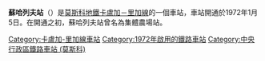 {{unreferenced|time=2018-02-25T01:04:11+00:00}}
{{Infobox station 
|name          = 蘇哈列夫
|native_name   = Сухаревская
|native_name_lang=ru
|type          = [[莫斯科地鐵|莫斯科地鐵]]車站
|image         = Sukharevskaya-mm.jpg
|image_size    = 
|image_caption = 
|address       = [[中央行政區_(莫斯科)|中央行政區]][[梅先涅区|梅先涅区]]或{{link-en|紅村區 (莫斯科)|Krasnoselsky District, Moscow|紅村區}}
|borough       = [[莫斯科|莫斯科]]
|country       = [[俄羅斯|俄羅斯]]
|coordinates   = {{coord|55.7733|37.6319|display=inline,title}}
|line          = {{MOSMETRO-bull|6|text=1}}
|other         ='''[[巴士|巴士]]'''：м2、м9、с633、Б、н9
|structure     = 
|platform      = 1個[[島式月台|島式月台]]
|depth         = {{convert|43|m}}
|levels        = 1層
|tracks        = 2條
|parking       = 無
|opened        = {{start date and age|df=yes|1972|01|05}}
|closed        = 
|rebuilt       = 
|ADA           = 
|code          = 094
|owned         = 莫斯科地鐵
|zone          = 
|former        = 集體農場（1972－1990）
|passengers    = 15,293,500
|pass_year     = 2002年
|pass_percent  = 
|pass_system   = 
|mpassengers   = 
|services      = 
|map_type      = Central Moscow
|AlternativeMap= Central Moscow grayscale.png
|map_overlay   = Central Moscow metro lines.svg
|map_caption   = 
|route_map     = 
|map_state     = collapsed
}}
'''蘇哈列夫站'''（{{lang-rus|Сухаревская|Sukharevskaya}}）是[[莫斯科地鐵|莫斯科地鐵]][[卡盧加－里加線|卡盧加－里加線]]的一個車站，車站開通於1972年1月5日。在開通之初，蘇哈列夫站曾名為集體農場站。
{{卡盧加－里加線}}
[[Category:卡盧加-里加線車站|Category:卡盧加-里加線車站]]
[[Category:1972年啟用的鐵路車站|Category:1972年啟用的鐵路車站]]
[[Category:中央行政區鐵路車站_(莫斯科)|Category:中央行政區鐵路車站 (莫斯科)]]